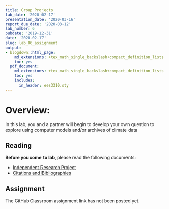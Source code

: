 ```yaml
---
title: Group Projects
lab_date: '2020-02-17'
presentation_date: '2020-03-16'
report_due_date: '2020-03-12'
lab_number: 6
pubdate: '2019-12-31'
date: '2020-02-17'
slug: lab_06_assignment
output:
- blogdown::html_page:
    md_extensions: +tex_math_single_backslash+compact_definition_lists
    toc: yes
  pdf_document:
    md_extensions: +tex_math_single_backslash+compact_definition_lists
    toc: yes
    includes:
      in_header: ees3310.sty
---
```

# Overview:

In this lab, you and a partner will begin to develop your own question to explore using computer models and/or archives of climate data

## Reading

**Before you come to lab**, please read the following documents:

* [Independent Research Project](/lab_docs/lab_06_instructions){target="_blank"}
* [Citations and Bibliographies](/lab_docs/lab_06_citations_bibliographies){target="_blank"}

## Assignment

The GitHub Classroom assignment link has not been posted yet.
